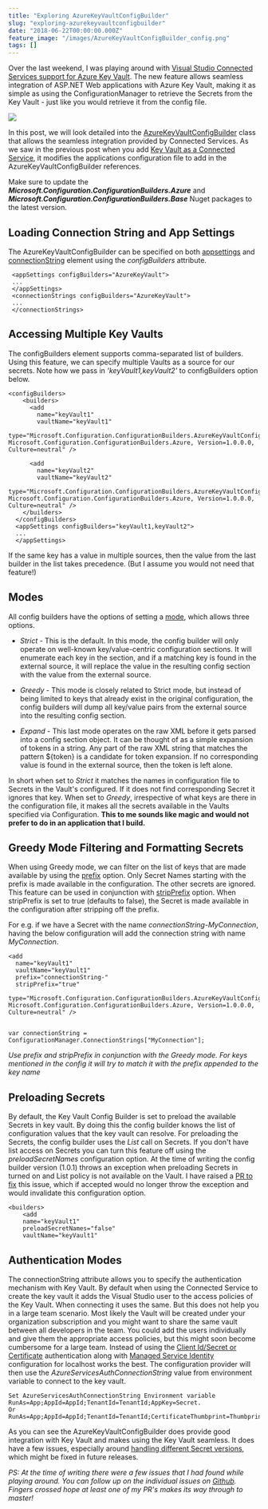 ```yaml
---
title: "Exploring AzureKeyVaultConfigBuilder"
slug: "exploring-azurekeyvaultconfigbuilder"
date: "2018-06-22T00:00:00.000Z"
feature_image: "/images/AzureKeyVaultConfigBuilder_config.png"
tags: []
---
```


Over the last weekend, I was playing around with [Visual Studio Connected Services support for Azure Key Vault](__GHOST_URL__/blog/azure-key-vault-as-a-connected-service-in-visual-studio-2017/). The new feature allows seamless integration of ASP.NET Web applications with Azure Key Vault, making it as simple as using the ConfigurationManager to retrieve the Secrets from the Key Vault - just like you would retrieve it from the config file.

![](/images/AzureKeyVaultConfigBuilder_config.png)

In this post, we will look detailed into the [AzureKeyVaultConfigBuilder](https://github.com/aspnet/MicrosoftConfigurationBuilders/tree/master/src/Azure) class that allows the seamless integration provided by Connected Services. As we saw in the previous post when you add [Key Vault as a Connected Service](__GHOST_URL__/blog/azure-key-vault-as-a-connected-service-in-visual-studio-2017/), it modifies the applications configuration file to add in the AzureKeyVaultConfigBuilder references.

Make sure to update the **_Microsoft.Configuration.ConfigurationBuilders.Azure_** and **_Microsoft.Configuration.ConfigurationBuilders.Base_** Nuget packages to the latest version.

Loading Connection String and App Settings
------------------------------------------

The AzureKeyVaultConfigBuilder can be specified on both [appsettings](https://msdn.microsoft.com/en-us/library/ms228154.aspx) and [connectionString](https://msdn.microsoft.com/en-us/library/bf7sd233\(v=vs.100\).aspx) element using the _configBuilders_ attribute.

     <appSettings configBuilders="AzureKeyVault">
     ...
     </appSettings>
     <connectionStrings configBuilders="AzureKeyVault">
     ...
     </connectionStrings>
    

Accessing Multiple Key Vaults
-----------------------------

The configBuilders element supports comma-separated list of builders. Using this feature, we can specify multiple Vaults as a source for our secrets. Note how we pass in _'keyVault1,keyVault2'_ to configBuilders option below.

    <configBuilders>
        <builders>
          <add
            name="keyVault1"
            vaultName="keyVault1"
            type="Microsoft.Configuration.ConfigurationBuilders.AzureKeyVaultConfigBuilder, Microsoft.Configuration.ConfigurationBuilders.Azure, Version=1.0.0.0, Culture=neutral" />
    
          <add
            name="keyVault2"
            vaultName="keyVault2"
            type="Microsoft.Configuration.ConfigurationBuilders.AzureKeyVaultConfigBuilder, Microsoft.Configuration.ConfigurationBuilders.Azure, Version=1.0.0.0, Culture=neutral" />
        </builders>
      </configBuilders>
      <appSettings configBuilders="keyVault1,keyVault2">
      ...
      </appSettings>
    

If the same key has a value in multiple sources, then the value from the last builder in the list takes precedence. (But I assume you would not need that feature!)

Modes
-----

All config builders have the options of setting a [mode](https://github.com/aspnet/MicrosoftConfigurationBuilders#mode), which allows three options.

*   _Strict_ - This is the default. In this mode, the config builder will only operate on well-known key/value-centric configuration sections. It will enumerate each key in the section, and if a matching key is found in the external source, it will replace the value in the resulting config section with the value from the external source.

*   _Greedy_ - This mode is closely related to Strict mode, but instead of being limited to keys that already exist in the original configuration, the config builders will dump all key/value pairs from the external source into the resulting config section.

*   _Expand_ - This last mode operates on the raw XML before it gets parsed into a config section object. It can be thought of as a simple expansion of tokens in a string. Any part of the raw XML string that matches the pattern ${token} is a candidate for token expansion. If no corresponding value is found in the external source, then the token is left alone.

In short when set to _Strict_ it matches the names in configuration file to Secrets in the Vault's configured. If it does not find corresponding Secret it ignores that key. When set to _Greedy_, irrespective of what keys are there in the configuration file, it makes all the secrets available in the Vaults specified via Configuration. **This to me sounds like magic and would not prefer to do in an application that I build.**

Greedy Mode Filtering and Formatting Secrets
--------------------------------------------

When using Greedy mode, we can filter on the list of keys that are made available by using the [prefix](https://github.com/aspnet/MicrosoftConfigurationBuilders#prefix) option. Only Secret Names starting with the prefix is made available in the configuration. The other secrets are ignored. This feature can be used in conjunction with [stripPrefix](https://github.com/aspnet/MicrosoftConfigurationBuilders#stripprefix) option. When stripPrefix is set to true (defaults to false), the Secret is made available in the configuration after stripping off the prefix.

For e.g. if we have a Secret with the name _connectionString-MyConnection_, having the below configuration will add the connection string with name _MyConnection_.

    <add
      name="keyVault1"
      vaultName="keyVault1"
      prefix="connectionString-"
      stripPrefix="true"
      type="Microsoft.Configuration.ConfigurationBuilders.AzureKeyVaultConfigBuilder, Microsoft.Configuration.ConfigurationBuilders.Azure, Version=1.0.0.0, Culture=neutral" />
    

    var connectionString = ConfigurationManager.ConnectionStrings["MyConnection"];
    

_Use prefix and stripPrefix in conjunction with the Greedy mode. For keys mentioned in the config it will try to match it with the prefix appended to the key name_

Preloading Secrets
------------------

By default, the Key Vault Config Builder is set to preload the available Secrets in key vault. By doing this the config builder knows the list of configuration values that the key vault can resolve. For preloading the Secrets, the config builder uses the _List_ call on Secrets. If you don't have list access on Secrets you can turn this feature off using the _preloadSecretNames_ configuration option. At the time of writing the config builder version (1.0.1) throws an exception when preloading Secrets in turned on and List policy is not available on the Vault. I have raised a [PR to fix](https://github.com/aspnet/MicrosoftConfigurationBuilders/pull/24) this issue, which if accepted would no longer throw the exception and would invalidate this configuration option.

    <builders>
        <add
        name="keyVault1"
        preloadSecretNames="false"
        vaultName="keyVault1"
    

Authentication Modes
--------------------

The connectionString attribute allows you to specify the authentication mechanism with Key Vault. By default when using the Connected Service to create the key vault it adds the Visual Studio user to the access policies of the Key Vault. When connecting it uses the same. But this does not help you in a large team scenario. Most likely the Vault will be created under your organization subscription and you might want to share the same vault between all developers in the team. You could add the users individually and give them the appropriate access policies, but this might soon become cumbersome for a large team. Instead of using the [Client Id/Secret or Certificate](__GHOST_URL__/blog/authenticating-a-client-application-with-azure-key-vault/) authentication along with [Managed Service Identity](__GHOST_URL__/blog/authenticating-with-azure-key-vault-using-managed-service-identity/) configuration for localhost works the best. The configuration provider will then use the _AzureServicesAuthConnectionString_ value from environment variable to connect to the key vault.

    Set AzureServicesAuthConnectionString Environment variable
    RunAs=App;AppId=AppId;TenantId=TenantId;AppKey=Secret.
    Or
    RunAs=App;AppId=AppId;TenantId=TenantId;CertificateThumbprint=Thumbprint;CertificateStoreLocation=CurrentUser
    

As you can see the AzureKeyVaultConfigBuilder does provide good integration with Key Vault and makes using the Key Vault seamless. It does have a few issues, especially around [handling different Secret versions](https://github.com/aspnet/MicrosoftConfigurationBuilders/issues/20), which might be fixed in future releases.

_PS: At the time of writing there were a few issues that I had found while playing around. You can follow up on the individual issues on [Github](https://github.com/aspnet/MicrosoftConfigurationBuilders/issues?utf8=%E2%9C%93&q=is%3Aissue+author%3Arahulpnath+). Fingers crossed hope at least one of my PR's makes its way through to master!_
